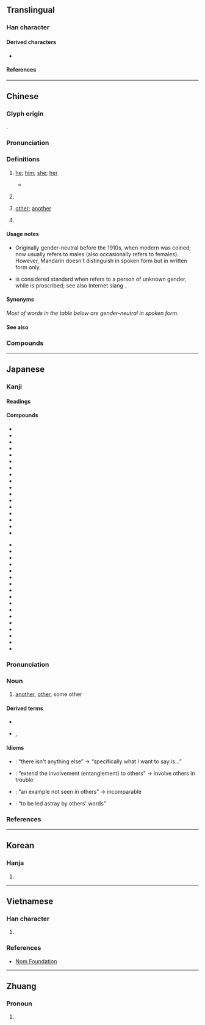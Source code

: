 {{also|她|祂|牠|⿰男也}}
{{character info}}
==Translingual==
{{stroke order|strokes=5}}
{{stroke order|type=animate}}

===Han character===
{{Han char|rn=9|rad=人|as=03|sn=5|four=24212|canj=OPD|ids=⿰亻也}}

====Derived characters====
* {{l|mul|[[咃]], [[𢫌]], [[𭰃]], [[𭩬]], [[𥅂]], [[𥿞]], [[𮕴]], [[𧦭]]([[𬣢]]), [[𫴞]], [[𦭟]], [[𮅅]], [[𤵩]], [[怹]]}}

====References====
{{Han ref|kx=0092.090|dkj=00370|dj=0195.120|hdz=10115.060|uh=4ED6}}

----

==Chinese==
{{zh-forms}}

===Glyph origin===
{{Han etym}}
{{Han compound|人|也|c1=s|c2=p|alt1=亻|t1=man|ls=psc}}.

===Pronunciation===
{{zh-pron
|m=tā,tuō
|m-s=ta1
|dg=та2
|c=taa1
|c-t=ha1
|g=ta1
|h=pfs=thâ;gd=ta1
|j=ta1
|mb=tá
|md=tă
|mn=thaⁿ/xm:tha/tho
|mn_note=thaⁿ/tha - vernacular; tho - literary
|mn-t=ta1
|w=1ta
|x=ta1
|mc=y
|oc=y
|ma=y
|cat=pron,a,pn
}}

===Definitions===
{{zh-hanzi}}

# {{lb|zh|chiefly|Mandarin|Jin|Xiang|dialectal Wu}} [[he]]; [[him]]; [[she]]; [[her]] {{gloss|originally gender-neutral; nowadays usually referring to males}}
#: {{zh-x|他 去 了。|'''He''' went away.}}
#: {{zh-x|我 認識{shi} 他。|I know '''him'''.}}
#* {{zh-x|萬物 是 藉[借]著[着]{zhe} 他 造 的；凡 被 造 的，沒有 一 樣 不是 藉[借]著[着]{zhe} 他 造 的。|All things were made by '''him'''; and without '''him''' was not any thing made that was made.|ref={{w2|zh|和合本|新標點和合本}} ([[w:Chinese Union Version|Chinese Union Version with New Punctuation]]), {{lang|zh|約翰福音}} (John) 1:3}}
# {{n-g|A dummy pronoun.}}
#: {{zh-x|睡 他 個 昏天黑地}}
#: {{zh-alt-inline|它}}
# [[other]]; [[another]]
#: {{zh-x|別 無 他 求|have no '''other''' request (formal)}}
# {{surname|zh}}

====Usage notes====
* {{sense|personal pronoun}} Originally gender-neutral before the 1910s, when modern {{zh-l|她|she; her}} was coined; now usually refers to males (also occasionally refers to females). However, Mandarin doesn't distinguish {{zh-l|他/她/它}} in spoken form but in written form only.
* {{sense|personal pronoun}} {{lang|zh|他}} is considered standard when refers to a person of unknown gender, while {{zh-l|[[他]]/[[她]]|tr=tā/tā}} is proscribed; see also Internet slang {{zh-l|TA|they (singular)}}.

====Synonyms====
''Most of words in the table below are gender-neutral in spoken form.''
{{zh-dial}}

====See also====
{{cmn-personal pronouns}}

===Compounds===
{{zh-der|他媽的|他們|他人|他日|他殺|他鄉|吉他|世海他人|之死靡他|他事|他倆|他們倆|他力|他動|他動詞|他國|他姓|他家|他家的事|他山之攻|他山之石|他山攻錯|他年|他律|他心|他志|他懣|他拉他拉|他故|他敘式|他方|他方言語|他方說|他時|他無所有|他瑪羅池|他生|他端|他處|他說|他辰|他遷|他鄉外府|他鄉外縣|假手他人|其他|別無他法|利他|利他主義|安非他命|巽他海峽|巽他群島|排他性|潘他唑新|無他|燕入他家|猶他州 |笑罵由他|維他命|覺他|貝他係數|貝他射線|貝他蛻變|電吉他|非他|馬爾他}}

{{zh-cat|Beginning}}

----

==Japanese==

===Kanji===
{{ja-kanji|grade=3|rs=人03}}

====Readings====
{{ja-readings
|goon=た
|kanon=た
|kun=ほか-
}}

====Compounds====
{{der-top|Compounds}}
* {{ja-r|他%意|た%い|another meaning (for one's behavior or speech)}}
* {{ja-r|他%我|た%が|[[w:other minds|other minds]]}}
* {{ja-r|他%界|た%かい|the world after death}}
* {{ja-r|他%殺|た%さつ|[[murder]]}}
* {{ja-r|他%動%詞|た%どう%し|[[transitive verb]]}}
* {{ja-r|他%人|た%にん|[[unrelated]] [[person]]}}
* {{ja-r|他%愛|た%あい|altruism}}
* {{ja-r|他%家|た%け}}
* {{ja-r|他%覚%症|た%かく%しょう}}
* {{ja-r|他%覚%的|た%かく%てき}}
* {{ja-r|他%郷|た%きょう}}
* {{ja-r|他%見|た%けん}}
* {{ja-r|他%言|た%ごん|telling the other persons}}
* {{ja-r|他%行|た%ぎょう}}
* {{ja-r|他%国|た%こく|the other country}}
* {{ja-r|他%山|た%ざん}}
* {{ja-r|他%事|た%じ}}
{{der-mid}}
* {{ja-r|他%社|た%しゃ|the other company}}
* {{ja-r|他%者|た%しゃ}}
* {{ja-r|他%出|た%しゅつ}}
* {{ja-r|他%所|た%しょ}}
* {{ja-r|他%称|た%しょう}}
* {{ja-r|他%心|た%しん}}
* {{ja-r|他%生|た%しょう}}
* {{ja-r|他%薦|た%せん}}
* {{ja-r|他%念|た%ねん}}
* {{ja-r|他%派|た%は}}
* {{ja-r|他%物|た%ぶつ}}
* {{ja-r|他%聞|た%ぶん}}
* {{ja-r|他%方|た%ほう}}
* {{ja-r|他%面|た%めん}}
* {{ja-r|他%律|た%りつ}}
* {{ja-r|他%流|た%りゅう}}
* {{ja-r|他%力|た%りき}}
{{der-bottom}}

{{ja-kanjitab|ほか|yomi=k}}
{{ja-kanjitab|た|yomi=o}}

===Pronunciation===
{{ja-pron|yomi=k|ほか|acc=0|acc_ref=DJR,NHK}}
{{ja-pron|yomi=o|た|acc=1|acc_ref=DJR,NHK}}

===Noun===
{{ja-noun|ほか}} {{ja-altread|hira=た}}

# [[another]], [[other]], some other
#: {{ja-usex|この '''他''' に も 行き先 が あります か。|この '''ほか''' に も ゆきさき が あります か。|Do you have any '''other''' destinations?}}
#: {{ja-usex|この 事%業 は '''他''' を 利する ため に 開%始 されました。|この じ%ぎょう は '''た''' を りする ため に かい%し されました。|This project was started in order to benefit '''others'''.}}
#: {{ja-usex|'''ほか''' に だれ が 手%伝い に 行きます か。|'''ほか''' に だれ が て%つだい に いきます か。|Who '''else''' will go to help you?}}

====Derived terms====
* {{ja-r|他ならぬ|ほかならぬ}}
* {{ja-r|その他|そのた}}, {{ja-r|その他|そのほか}}

====Idioms====
{{der-top|Idioms}}
* {{ja-r|他 で も ない|ほか で も ない}}: “there isn't anything else” → “specifically what I want to say is...” {{qualifier|used to emphasize what one is about to say}}
* {{ja-r|他 に 累 を 及ぼす|た に るい を およぼす}}: “extend the involvement (entanglement) to others” → involve others in trouble
* {{ja-r|他 に 例 を 見ない|た に れい を みない}}: “an example not seen in others” → incomparable
* {{ja-r|他 の 言 に 惑わされる|た の げん に まどわされる}}: “to be led astray by others' words”
{{der-bottom}}

===References===
<references/>

----

==Korean==

===Hanja===
{{ko-hanja|타}}

# {{rfdef|ko|sort=人03}}

----

==Vietnamese==

===Han character===
{{vi-readings|reading=[[tha]], [[thà]], [[thè]], [[thơ]]|rs=人03}}

# {{rfdef|vi|sort=人03}}

===References===
* [http://nomfoundation.org/common/nom_details.php?codepoint=4ed6 Nom Foundation]

----

==Zhuang==

===Pronoun===
{{za-head|pronoun}}

# {{za-sawndip form of|de||he, she, it}}
